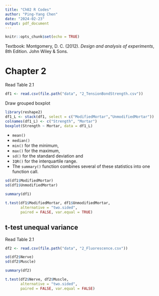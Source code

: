 ```yaml
---
title: "Ch02 R Codes"
author: "Ping-Yang Chen"
date: "2024-02-23"
output: pdf_document
---
```


```r
knitr::opts_chunk$set(echo = TRUE)
```

Textbook: Montgomery, D. C. (2012). *Design and analysis of experiments*, 8th Edition. John Wiley & Sons.

# Chapter 2

Read Table 2.1
```r
df1 <- read.csv(file.path("data", "2_TensionBondStrength.csv"))
```


Draw grouped boxplot
```r
library(reshape2)
df1_L <- stack(df1, select = c("ModifiedMortar","UnmodifiedMortar"))
colnames(df1_L) <- c("Strength", "Mortar")
boxplot(Strength ~ Mortar, data = df1_L)
```

- `mean()`
- `median()`
- `min()` for the minimum,
- `max()` for the maximum,
- `sd()` for the standard deviation and
- `IQR()` for the interquartile range.
- The `summary()` function combines several of these statistics into one function call.

```r
sd(df1$ModifiedMortar)
sd(df1$UnmodifiedMortar)
```


```r
summary(df1)
```


```r
t.test(df1$ModifiedMortar, df1$UnmodifiedMortar,
       alternative = "two.sided",
       paired = FALSE, var.equal = TRUE)
```



## t-test unequal variance

Read Table 2.1
```r
df2 <- read.csv(file.path("data", "2_Fluorescence.csv"))
```


```r
sd(df2$Nerve)
sd(df2$Muscle)
```

```r
summary(df2)
```


```r
t.test(df2$Nerve, df2$Muscle,
       alternative = "two.sided",
       paired = FALSE, var.equal = FALSE)
```